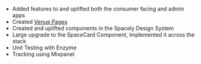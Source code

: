 - Added features to and uplifted both the consumer facing and admin apps
- Created [Venue Pages](https://www.notion.so/perrott/Matt-Perrott-s-REAsume-18b9a54b2ca940269994a3295361036f#d9dbd5755dd14c68b440dd634b304720)
- Created and uplifted components in the Spacely Design System
- Large upgrade to the SpaceCard Component, implemented it across the stack
- Unit Testing with Enzyme
- Tracking using Mixpanel